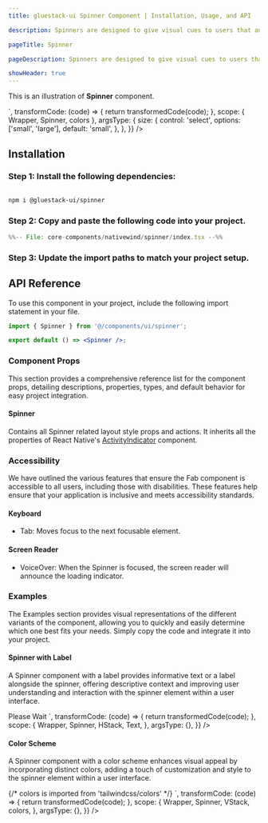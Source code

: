 ```yaml
---
title: gluestack-ui Spinner Component | Installation, Usage, and API

description: Spinners are designed to give visual cues to users that an action is being processed or that a change or result is expected. They are useful for improving the user experience by reducing frustration and uncertainty.

pageTitle: Spinner

pageDescription: Spinners are designed to give visual cues to users that an action is being processed or that a change or result is expected. They are useful for improving the user experience by reducing frustration and uncertainty.

showHeader: true
---
```



<Meta title="with-nativewind/components/Feedback/Spinner" />



This is an illustration of **Spinner** component.

<Wrapper>
  <CodePreview
    showComponentRenderer={true}
    showArgsController={true}
    metaData={{
      code: `
        <Spinner {...props} color={colors.gray[500]} />
      `,
      transformCode: (code) => {
        return transformedCode(code);
      },
      scope: { Wrapper, Spinner, colors },
      argsType: {
        size: {
          control: 'select',
          options: ['small', 'large'],
          default: 'small',
        },
      },
    }}
  />
</Wrapper>

<br />

## Installation

### Step 1: Install the following dependencies:

```bash

npm i @gluestack-ui/spinner

```

### Step 2: Copy and paste the following code into your project.

<CollapsibleCode>

```jsx 
%%-- File: core-components/nativewind/spinner/index.tsx --%% 
```

</CollapsibleCode>

### Step 3: Update the import paths to match your project setup.

## API Reference

To use this component in your project, include the following import statement in your file.

```jsx
import { Spinner } from '@/components/ui/spinner';
```

```jsx
export default () => <Spinner />;
```

### Component Props

This section provides a comprehensive reference list for the component props, detailing descriptions, properties, types, and default behavior for easy project integration.

#### Spinner

Contains all Spinner related layout style props and actions.
It inherits all the properties of React Native's [ActivityIndicator](https://reactnative.dev/docs/activityindicator) component.

### Accessibility

We have outlined the various features that ensure the Fab component is accessible to all users, including those with disabilities. These features help ensure that your application is inclusive and meets accessibility standards.

#### Keyboard

- Tab: Moves focus to the next focusable element.

#### Screen Reader

- VoiceOver: When the Spinner is focused, the screen reader will announce the loading indicator.

### Examples

The Examples section provides visual representations of the different variants of the component, allowing you to quickly and easily determine which one best fits your needs. Simply copy the code and integrate it into your project.

#### Spinner with Label

A Spinner component with a label provides informative text or a label alongside the spinner, offering descriptive context and improving user understanding and interaction with the spinner element within a user interface.

<Wrapper>
  <CodePreview
    showComponentRenderer={true}
    showArgsController={false}
    metaData={{
      code: `
        <HStack space="sm" >
          <Spinner/>
          <Text size="md">Please Wait</Text>
        </HStack>
      `,
      transformCode: (code) => {
        return transformedCode(code);
      },
      scope: {
        Wrapper,
        Spinner,
        HStack,
        Text,
      },
      argsType: {},
    }}
  />
</Wrapper>

#### Color Scheme

A Spinner component with a color scheme enhances visual appeal by incorporating distinct colors, adding a touch of customization and style to the spinner element within a user interface.

<Wrapper>
  <CodePreview
    showComponentRenderer={true}
    showArgsController={false}
    metaData={{
      code: `
      <VStack space="md" >
      {/* colors is imported from 'tailwindcss/colors' */}
        <Spinner color={colors.indigo[600]} />
        <Spinner color={colors.emerald[600]} />
        <Spinner color={colors.amber[600]} />
        <Spinner color={colors.fuchsia[600]} />
      </VStack>
    `,
      transformCode: (code) => {
        return transformedCode(code);
      },
      scope: {
        Wrapper,
        Spinner,
        VStack,
        colors,
      },
      argsType: {},
    }}
  />
</Wrapper>
